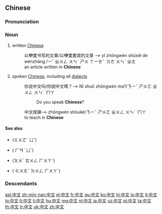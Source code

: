 ==Chinese==
{{wikipedia|lang=zh}}
{{zh-forms}}

===Pronunciation===
{{zh-pron
|m=zhōngwén
|ma=zh-zhōngwén.ogg
|mn=Tiong-bûn
|c=zung1 man4,zung1 man4-2
|h=pfs=Chûng-vùn
|w=1tson ven
|cat=n
}}

===Noun===
{{zh-noun}}

# written [[Chinese]]
#: 以'''中文'''书写的文章/以'''中文'''書寫的文章 --> yǐ zhōngwén shūxiě de wénzhāng /ㄧˇ ㄓㄨㄥ ㄨㄣˊ ㄕㄨ ㄒㄧㄝˇ ˙ㄉㄜ ㄨㄣˊ ㄓㄤ
#: an article written in '''Chinese'''
# spoken [[Chinese]], including all [[dialect]]s
#: 你说中文吗/你說中文嗎？-->  Nǐ shuō zhōngwén ma?/ㄋㄧˇ ㄕㄨㄛ ㄓㄨㄥ ㄨㄣˊ ˙ㄇㄚ
#:: Do you speak '''Chinese'''? 
#: 中文授課--> zhōngwén shòukè/ㄋㄧˇ ㄕㄨㄛ ㄓㄨㄥ ㄨㄣˊ ˙ㄇㄚ
#:  to teach in '''Chinese'''

====See also====
* {{zh-l|國語|guóyǔ}}(ㄍㄨㄛˊ ㄩˇ)
* {{zh-l|漢語|hànyǔ}}( ㄏㄢˋ ㄩˇ)
* {{zh-l|普通話|pǔtōnghuà}}(ㄆㄨˇ ㄊㄨㄥ ㄏㄨㄚˋ)
* {{zh-l|廣東話|guǎngdōnghuà}}( ㄍㄨㄤˇ ㄉㄨㄥ ㄏㄨㄚˋ)

===Descendants===
{{Sinoxenic-word|中文|ちゅうぶん|중문|Trung văn}}

{{zh-cat|Beginning|Languages}}

[[ast:中文]]
[[zh-min-nan:中文]]
[[el:中文]]
[[fr:中文]]
[[gu:中文]]
[[ko:中文]]
[[hi:中文]]
[[io:中文]]
[[it:中文]]
[[lo:中文]]
[[lt:中文]]
[[li:中文]]
[[hu:中文]]
[[mg:中文]]
[[nl:中文]]
[[ja:中文]]
[[uz:中文]]
[[pl:中文]]
[[ta:中文]]
[[th:中文]]
[[tr:中文]]
[[uk:中文]]
[[zh:中文]]